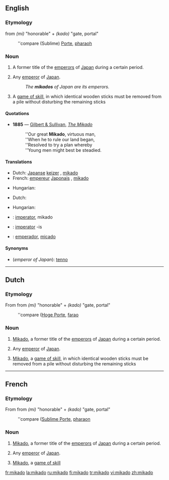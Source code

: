 {{also|Mikado|mikádó}}
==English==

===Etymology===
{{etyl|ja}} from ''(mi)'' "honorable" + ''(kado)'' "gate, portal"
:''compare (Sublime) [[Porte]], [[pharaoh]]

===Noun===
{{en-noun}}

# {{context|history}} A former title of the [[emperor]]s of [[Japan]] during a certain period.
# {{context|literary}} Any [[emperor]] of [[Japan]].
#:''The '''mikados''' of Japan are its emperors.''
# A [[game of skill]], in which identical wooden sticks must be removed from a pile without disturbing the remaining sticks

====Quotations====
*'''1885''' — [[w:Gilbert and Sullivan|Gilbert & Sullivan]], ''[[s:The_Mikado|The Mikado]]''
*:''Our great '''Mikado''', virtuous man,
*:''When he to rule our land began,
*:''Resolved to try a plan whereby
*:''Young men might best be steadied.

====Translations====
{{trans-top|emperor of Japan}}
* Dutch: [[Japans]]e [[keizer]] {{m}}, [[#Dutch|mikado]] {{m}}
* French: [[empereur]] [[Japonais]] {{m}}, [[#French|mikado]] {{m}}
{{trans-mid}}
* Hungarian: {{t-|hu|mikádó}}
{{trans-bottom}}

{{trans-top|a game of skill}}
* Dutch: {{t-|nl|mikado|m}}
{{trans-mid}}
* Hungarian: {{t-|hu|mikádó}}
{{trans-bottom}}

{{checktrans-top}}
* {{ttbc|Interlingua}}: [[imperator]], mikado
{{checktrans-mid}}
* {{ttbc|Latin}}: [[imperator]] -is
* {{ttbc|Spanish}}: [[emperador]], [[micado]]
{{checktrans-bottom}}

====Synonyms====
* (''emperor of Japan''): [[tenno]]

----

==Dutch==

===Etymology===
From {{etyl|ja|nl}} from ''(mi)'' "honorable" + ''(kado)'' "gate, portal"
:''compare ([[Hoge Porte]], [[farao]]

===Noun===
{{nl-noun|mikado's|mikadootje|g=m}}

# {{context|history}} [[#English|Mikado]], a former title of the [[emperor]]s of [[Japan]] during a certain period.
# {{context|literary}} Any [[emperor]] of [[Japan]].
# [[#English|Mikado]], a [[game of skill]], in which identical wooden sticks must be removed from a pile without disturbing the remaining sticks

----

==French==

===Etymology===
From {{etyl|ja|fr}} from ''(mi)'' "honorable" + ''(kado)'' "gate, portal"
:''compare ([[Sublime Porte]], [[pharaon]]

===Noun===
{{fr-noun|m}}

# {{context|history}} [[#English|Mikado]], a former title of the [[emperor]]s of [[Japan]] during a certain period.
# {{context|literary}} Any [[emperor]] of [[Japan]].
# [[#English|Mikado]], a [[game of skill]]

[[fr:mikado]]
[[la:mikado]]
[[ru:mikado]]
[[fi:mikado]]
[[tr:mikado]]
[[vi:mikado]]
[[zh:mikado]]